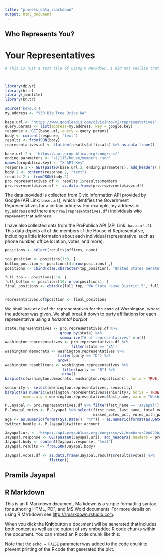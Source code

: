 ---
title: "process_data_rmarkdown"
output: html_document
---

## Who Represents You?

# Your Representatives

```{r setup, message=FALSE, warning=FALSE}

# This is just a test file of using R Markdown. I did not realize that the R Markdown file that we were supposed to use was alredy provided for us. 



library(dplyr)
library(httr)
library(jsonlite)
library(knitr)

source('keys.R')
my.address <- "930 Big Tree Drive NW"

base.url <- 'https://www.googleapis.com/civicinfo/v2/representatives'
query.params <- list(address=my.address, key = google.key)
response <- GET(base.url, query = query.params)
body <- content(response, "text")
results <- fromJSON(body)
representatives.df <- flatten(results$officials) %>% as.data.frame()

base.url.2 <- 'https://api.propublica.org/congress/'
ending.parameters <- "v1/115/house/members.json"
names(propublica.key) <- "X-API-Key"
response.2 <- GET(paste0(base.url.2, ending.parameters), add_headers(.headers = propublica.key), content_type_json())
body.2 <- content(response.2, "text")
results.2 <- fromJSON(body.2)
pro.representatives.df <- results.2$results$members
pro.representatives.df <- as.data.frame(pro.representatives.df)
```

The data provided is collected from Civic Information API provided by Google (API Link: `base.url`), which identifies the Government Representatives for a certain address. For example, my address is `my.address` and there are `nrow(representatives.df)` individuals who represent that address.

I have also collected data from the ProPublica API (API Link: `base.url.2`). This data depicts all of the members of the House of Representative, including a little information about each individual representative (such as phone number, office location, votes, and more).

```{r}

positions <- select(results$offices, name)

top_position <- positions[1:3, ]
bottom_position <- positions[4:nrow(positions) ,]
positions <- cbind(c(as.character(top_position), "United States Senate", as.character(bottom_position)))

full_top <- positions[1:9, ]
full_bottom <- positions[10: nrow(positions), ]
final_positions <- cbind(c(full_top, "WA State House District 5", full_bottom))


representatives.df$position <- final_positions

```

We shall look at all of the representatives for the state of Washington, where the address was given. We shall break it down to party affiliations for each representative using a _horizontal barplot_ 

```{r}

state.representatives <- pro.representatives.df %>%
                         group_by(state) %>%
                         summarize("# of representatives" = n())
washington.representatives <- pro.representatives.df %>%
                              filter(state == "WA")
washington.democrats <- washington.representatives %>%
                        filter(party == "D") %>%
                        nrow()
washington.republicans <- washington.representatives %>%
                          filter(party == "R") %>%
                          nrow()
barplot(c(washington.democrats, washington.republicans), horiz = TRUE, names.arg = c("Democrats",                  "Republicans"), col = c("blue", "red"), main = "Representative Parties in WA", ylab = "party",             xlab = "# of representatives")
```

```{r}

seniority <- select(washington.representatives, seniority)
barplot(as.numeric(washington.representatives$seniority), horiz = TRUE, 
        names.arg = washington.representatives$last_name, main = "Washington Representatives Seniority",           las = 1, xlab = "# of years", ylab = "Representative", col = "Yellow")

```

```{r}

P.Jayapal <- pro.representatives.df %>% filter(last_name == "Jayapal")
P.Jayapal.votes <- P.Jayapal %>% select(first_name, last_name, total_votes, missed_votes, 
                                        missed_votes_pct, votes_with_party_pct)
age <- as.numeric(format(Sys.Date(), "%Y")) - as.numeric(format(as.Date(P.Jayapal$date_of_birth), "%Y"))
twitter.handle <- P.Jayapal$twitter_account

Jayapal.uri <- 'https://api.propublica.org/congress/v1/members/J000298/votes.json'
Jayapal.response <- GET(paste0(Jayapal.uri), add_headers(.headers = propublica.key), content_type_json())
Jayapal.body <- content(Jayapal.response, "text")
Jayapal.results <- fromJSON(Jayapal.body)

Jayapal.votes.df <- as.data.frame(Jayapal.results$results$votes) %>%
                    flatten()

```

## Pramila Jayapal


## R Markdown

This is an R Markdown document. Markdown is a simple formatting syntax for authoring HTML, PDF, and MS Word documents. For more details on using R Markdown see <http://rmarkdown.rstudio.com>.

When you click the **Knit** button a document will be generated that includes both content as well as the output of any embedded R code chunks within the document. You can embed an R code chunk like this:



Note that the `echo = FALSE` parameter was added to the code chunk to prevent printing of the R code that generated the plot.
